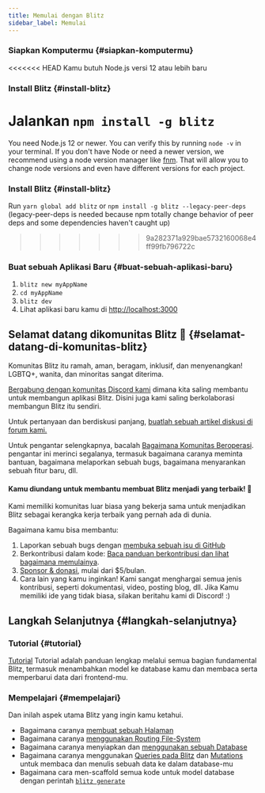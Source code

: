 ```yaml
---
title: Memulai dengan Blitz
sidebar_label: Memulai
---
```


### Siapkan Komputermu {#siapkan-komputermu}

<<<<<<< HEAD
Kamu butuh Node.js versi 12 atau lebih baru

### Install Blitz {#install-blitz}

Jalankan `npm install -g blitz`
=======
You need Node.js 12 or newer. You can verify this by running `node -v` in
your terminal. If you don't have Node or need a newer version, we
recommend using a node version manager like
[fnm](https://github.com/Schniz/fnm). That will allow you to change node
versions and even have different versions for each project.

### Install Blitz {#install-blitz}

Run `yarn global add blitz` or `npm install -g blitz --legacy-peer-deps`
(legacy-peer-deps is needed because npm totally change behavior of peer
deps and some dependencies haven't caught up)
>>>>>>> 9a282371a929bae5732160068e4ff99fb796722c

### Buat sebuah Aplikasi Baru {#buat-sebuah-aplikasi-baru}

1. `blitz new myAppName`
2. `cd myAppName`
3. `blitz dev`
4. Lihat aplikasi baru kamu di
   [http://localhost:3000](http://localhost:3000)

## Selamat datang dikomunitas Blitz 👋 {#selamat-datang-di-komunitas-blitz}

Komunitas Blitz itu ramah, aman, beragam, inklusif, dan menyenangkan! LGBTQ+,
wanita, dan minoritas sangat diterima.

[Bergabung dengan komunitas Discord kami](https://discord.blitzjs.com) dimana kita saling membantu
untuk membangun aplikasi Blitz. Disini juga kami saling berkolaborasi membangun
Blitz itu sendiri.

Untuk pertanyaan dan berdiskusi panjang,
[buatlah sebuah artikel diskusi di forum kami.](https://github.com/blitz-js/blitz/discussions)

Untuk pengantar selengkapnya, bacalah
[Bagaimana Komunitas Beroperasi](./how-the-community-operates). pengantar ini merinci segalanya, 
termasuk bagaimana caranya meminta bantuan, bagaimana melaporkan sebuah bugs, bagaimana menyarankan sebuah
fitur baru, dll.

#### Kamu diundang untuk membantu membuat Blitz menjadi yang terbaik! 🤝

Kami memiliki komunitas luar biasa yang bekerja sama untuk menjadikan Blitz 
sebagai kerangka kerja terbaik yang pernah ada di dunia.

Bagaimana kamu bisa membantu:

1. Laporkan sebuah bugs dengan
   [membuka sebuah isu di GitHub](https://github.com/blitz-js/blitz/issues/new/choose)
1. Berkontribusi dalam kode:
   [Baca panduan berkontribusi dan lihat bagaimana memulainya](./contributing).
1. [Sponsor & donasi](https://github.com/blitz-js/blitz#sponsors-and-donations),
   mulai dari $5/bulan.
1. Cara lain yang kamu inginkan! Kami sangat menghargai semua jenis kontribusi, 
   seperti dokumentasi, video, posting blog, dll. Jika Kamu memiliki ide yang tidak biasa, 
   silakan beritahu kami di Discord! :)

## Langkah Selanjutnya {#langkah-selanjutnya}

### Tutorial {#tutorial}

[Tutorial](./tutorial) Tutorial adalah panduan lengkap melalui semua bagian fundamental Blitz, 
termasuk menambahkan model ke database kamu dan membaca serta memperbarui data dari frontend-mu.

### Mempelajari {#mempelajari}

Dan inilah aspek utama Blitz yang ingin kamu ketahui.

- Bagaimana caranya [membuat sebuah Halaman](./pages)
- Bagaimana caranya [menggunakan Routing File-System](./routing)
- Bagaimana caranya menyiapkan dan [menggunakan sebuah Database](./database-overview)
- Bagaimana caranya menggunakan [Queries pada Blitz](./query-resolvers) dan
  [Mutations](./mutation-resolvers) untuk membaca dan menulis sebuah data ke dalam database-mu
- Bagaimana cara men-scaffold semua kode untuk model database dengan perintah
  [`blitz generate`](./cli-generate)
